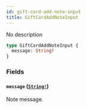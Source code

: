 ```yaml
---
id: gift-card-add-note-input
title: GiftCardAddNoteInput
---
```


No description

```graphql
type GiftCardAddNoteInput {
  message: String!
}
```

### Fields

#### `message` ([`String!`](/developer/api-reference/scalars/string))

Note message.
